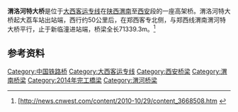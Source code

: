 {{Infobox bridge
|bridge_name      = 渭洛河特大桥
|image            = 
|carries          = [[大西客运专线|大西客运专线]]
|crosses          = 
|locale           = {{CHN}}[[陕西省|陕西省]][[西安市|西安市]]、[[渭南市|渭南市]]
|maint            =
|designer         = 
|design           = 高架桥
|material         = 
|length           = 71.34 千米
|width            =
|height           =
|mainspan         = 
|spans            =
|pierswater       =
|load             =
|clearance        =
|below            =
|life             =
|builder          =
|begin            = 2010年8月
|complete         = 2013年7月
|open             = 2014年7月1日
|toll             =
|traffic          = 
|coordinates      = {{coord|34.60320|N|109.61354|E|region:CN|display=inline,title}}
|extra            =
}}
'''渭洛河特大桥'''是位于[[大西客运专线|大西客运专线]]在[[陕西|陕西]][[渭南|渭南]]至[[西安|西安]]段的一座高架桥。渭洛河特大桥起大荔车站出站端，西行约50公里后，在郑西客专北侧，与郑西线渭南渭河特大桥平行，止于新临潼进站端，桥梁全长71339.3m。<ref>[http://news.cnwest.com/content/2010-10/29/content_3668508.htm {{Wayback|url=http://news.cnwest.com/content/2010-10/29/content_3668508.htm |date=20160304202617 }}</ref>

==参考资料==
{{Reflist}}

[[Category:中国铁路桥|Category:中国铁路桥]]
[[Category:大西客运专线|Category:大西客运专线]]
[[Category:西安桥梁|Category:西安桥梁]]
[[Category:渭南桥梁|Category:渭南桥梁]]
[[Category:2014年完工橋梁|Category:2014年完工橋梁]]
[[Category:渭河桥梁|Category:渭河桥梁]]